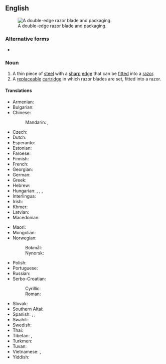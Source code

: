 {{also|razorblade|razor-blade}}
==English==
[[File:Rasierklinge.jpg|thumb|A double-edge razor blade and packaging.]]

===Alternative forms===
* {{alter|en|razorblade}}

===Noun===
{{en-noun}}

# A thin piece of [[steel]] with a [[sharp]] [[edge]] that can be [[fitted]] into a [[razor]].
# A [[replaceable]] [[cartridge]] in which razor blades are set, fitted into a razor.

====Translations====
{{trans-top|razor blade}}
* Armenian: {{t-needed|hy}}
* Bulgarian: {{t|bg|ножче за бръснене}}
* Chinese:
*: Mandarin: {{t|cmn|剃鬚刀片}}, {{t|cmn|剃须刀片|tr=tìxūdāopiàn}}
* Czech: {{t+|cs|žiletka|f}}
* Dutch: {{t+|nl|scheermesje|n}}
* Esperanto: {{t|eo|razoklingo}}
* Estonian: {{t|et|žilett}}
* Faroese: {{t|fo|rakiblað|n}}
* Finnish: {{t+|fi|partaterä}}
* French: {{t+|fr|lame de rasoir|f}}
* Georgian: {{t-needed|ka}}
* German: {{t+|de|Rasierklinge|f}}
* Greek: {{t|el|ξυριστική λεπίδα|f}}
* Hebrew: {{t+|he|סכין גילוח|alt=סַכִּין גִּלּוּחַ|m|f|tr=sakín giluákh}}
* Hungarian: {{t+|hu|borotvapenge}}, {{t|hu|zsilettpenge}}, {{t+|hu|penge}}, {{t|hu|zsilett}}
* Interlingua: {{t|ia|lamina de rasorio}}
* Irish: {{t|ga|lann rásúir|f}}
* Khmer: {{t-needed|km}}
* Latvian: {{t+|lv|žilete}}
* Macedonian: {{t|mk|жиле́т|m}}
{{trans-mid}}
* Maori: {{t|mi|mataheu}}
* Mongolian: {{t-needed|mn}}
* Norwegian:
*: Bokmål: {{t|nb|barberblad|n}}
*: Nynorsk: {{t|nn|barberblad|n}}
* Polish: {{t+|pl|żyletka|f}}
* Portuguese: {{t|pt|lâmina de barbear|f}}
* Russian: {{t+|ru|ле́звие|n}}
* Serbo-Croatian:
*: Cyrillic: {{t|sh|жилет|m}}
*: Roman: {{t+|sh|žilet|m}}
* Slovak: {{t|sk|žiletka|f}}
* Southern Altai: {{t|alt|мис}}
* Spanish: {{t+|es|cuchilla|f}}, {{t|es|razuradora|f}}, {{t+|es|[[hoja]] de [[afeitar]]|f}}
* Swahili: {{t+|sw|wembe}}
* Swedish: {{t+|sv|rakblad|n}}
* Thai: {{t|th|ใบมีดโกน}}
* Tibetan: {{t|bo|སྤུ་གྲིའི་ཁ}}, {{t|bo|སྐྲ་གྲིའི་ཁ}}
* Turkmen: {{t|tk|lezwiýa}}
* Tuvan: {{t|tyv|бис}}
* Vietnamese: {{t|vi|dao lam}}, {{t|vi|lưỡi lam}}
* Yiddish: {{t|yi|גאָלמעסערל|n}}
{{trans-bottom}}